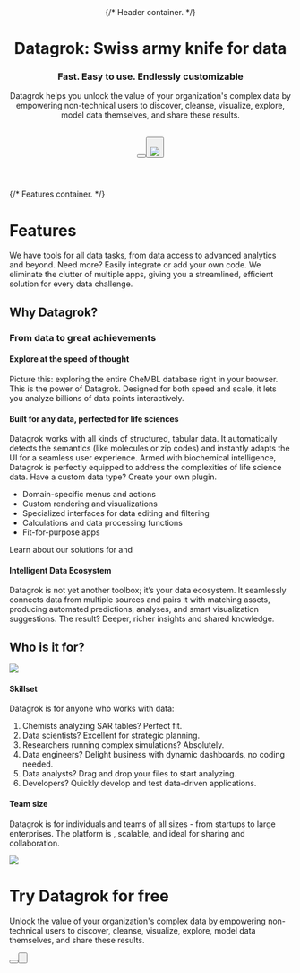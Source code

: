 <!-- markdownlint-disable first-line-h1 -->


<Header>
{/* Header container. */}

# Datagrok: Swiss army knife for data

### Fast. Easy to use. Endlessly customizable

Datagrok helps you unlock the value of your organization's complex data by empowering non-technical users to discover, cleanse, visualize, explore, model data themselves, and share these results.

<br/>  
<Button label="Get a Demo" type="outline" size="large"/> 
<Button label="Try Now" type="primary" size="large"/>
<br/>
<Image src="/docusaurus_img/new/hero.gif" frame/>
</Header>

<Features>
{/* Features container. */}

# Features
We have tools for all data tasks, from data access to advanced analytics and beyond. Need more? Easily integrate or add your own code. We eliminate the clutter of multiple apps, giving you a streamlined, efficient solution for every data challenge.

<TabGroup>
<Tab 
    name = "Access"
    title = "Access"
    description = "Get your data from anywhere - databases, web services, cloud storage, pipelines (or write your own script). If it's machine-readable, we can work with it!"
    slides = {[
        {
            text: "40+ connectors to databases and file shares (or create your own)",
            image: "/docusaurus_img/slides/access-db-connect.png"
        },
        {
            text: "1,000+ services exposed via OpenAPI",
            image: "/docusaurus_img/slides/access-open-api.png"
        },
        {
            text: "Browse relational database schemas",
            image: "/docusaurus_img/slides/access-schema-browser.gif"
        },
        {
            text: "Create, edit, and debug queries with visual tools",
            image: "/docusaurus_img/slides/no-image.png"
        },
        {
            text: "Save query results as dynamic dashboards, no coding needed.",
            image: "/docusaurus_img/slides/no-image.png"
        }
    ]}
    link = "https://datagrok.ai/help/#access"
/>
<Tab 
    name = "Govern"
    title = "Govern"
    description = "Use catalogs, data lineage tools, audit, and usage analysis to take control. Your data is FAIR and secure."
    slides = {[
        {
            text: "Control who, what, where, and how: roles, groups, privileges, flexible authentication, secrets managers",
            image: "/docusaurus_img/slides/no-image.png"
        },
        {
            text: "Centralized, metadata-annotated catalog of entities. Manage everything: data, connections, projects, users, and more",
            image: "/docusaurus_img/slides/govern-catalogue.gif"
        },
        {
            text: "Secure by design",
            image: "/docusaurus_img/slides/govern-secure-by-design.png"
        },
        {
            text: "Built-in data provenance, data lineage, impact analysis, usage analysis, and audit tools.",
            image: "/docusaurus_img/slides/no-image.png"
        }
    ]}
    link = "https://datagrok.ai/help/#govern"
/>
<Tab 
    name = "Transform"
    title = "Transform"
    description = "Prep your data with clicks and drags. Choose from 500+ functions. Link, join, aggregate, address missing values, and more - visually or programmatically."
    slides = {[
        {
            text: "Aggregate, join, filter, and edit data",
            image: "/docusaurus_img/slides/aggregate.gif"
        },
        {
            text: "500+ available functions, or write your own in JavaScript, Python, R (or any other language that compiles to WASM)",
            image: "/docusaurus_img/slides/transform-functions.gif"
        },
        {
            text: "Record and apply macros, use in pipelines",
            image: "/docusaurus_img/slides/console-macros.gif"
        },
        {
            text: "See, edit, and apply query transformations.",
            image: "/docusaurus_img/slides/transform-edit.png"
        }
    ]}
    link = "https://datagrok.ai/help/#transform"
/>
<Tab 
    name = "Explore"
    title = "Explore"
    description = "Slice, dice, and visualize your data. Render millions of data points interactively and find patterns. Build dynamic dashboards in seconds. Loaded with automated statistical hypothesis testing, data enrichment, and contextual suggestions."
    slides = {[
        {
            text: "50+ interactive viewers for synchronized, dynamic dashboards",
            image: "/docusaurus_img/slides/viewers-interaction-main.gif"
        },
        {
            text: "Integration with visualizations in R, Python, or Julia",
            image: "/docusaurus_img/slides/scripting-visualizations.png"
        },
        {
            text: "Built-in regression and formula lines, confidence intervals, correlations, and statistics",
            image: "/docusaurus_img/slides/explore-statistics.png"
        },
        {
            text: "Automatic detection of outliers, missing values, or incorrect data types.",
            image: "/docusaurus_img/slides/no-image.png"
        }
    ]}
    link = "https://datagrok.ai/help/#explore"
/>
<Tab 
    name = "Compute"
    title = "Compute"
    description = "Write in any language, annotate, publish, and apply scientific models, methods, and apps. Solve differential equations and run simulations for complex processes."
    slides = {[
        {
            text: "500+ functions, or write your own in R, Python, or JavaScript",
            image: "/docusaurus_img/slides/transform-functions.gif"
        },
        {
            text: "Metadata-annotated scripts with cross-language support",
            image: "/docusaurus_img/slides/auto-ui-queries.png"
        },
        {
            text: "Scalable and reproducible computations, model lifecycle management",
            image: "/docusaurus_img/slides/no-image.png"
        },
        {
            text: "Auto-generated UI.",
            image: "/docusaurus_img/slides/auto-ui-queries.png"
        }
    ]}
    link = "https://datagrok.ai/help/datagrok/#compute"
/>
<Tab 
    name = "Learn"
    title = "Learn"
    description = "No-code modeling. State-of-the-art cheminformatics engines and ML toolkit included."
    slides = {[
        {
            text: "Train, assess, apply, and share models (or integrate your own)",
            image: "/docusaurus_img/slides/predictive-modeling.gif"
        },
        {
            text: "Native support for R, Python, Julia, Matlab, and Octave",
            image: "/docusaurus_img/slides/no-image.png"
        },
        {
            text: "Open any dataset with a Jupyter notebook",
            image: "/docusaurus_img/slides/jupyter-notebooks.gif"
        },
        {
            text: "ML toolkit: statistical hypothesis testing, multivariate analysis, dimensionality reduction, clustering, variance analysis.",
            image: "/docusaurus_img/slides/no-image.png"
        }
    ]}
    link = "https://datagrok.ai/help/datagrok/#learn"
/>
<Tab 
    name = "Collaborate"
    title = "Collaborate"
    description = "Share anything with anyone. Collaborate on decision-making. Open source plugins are free to use under the MIT license."
    slides = {[
        {
            text: "Share within Datagrok, as a URL link, or integrate: REST API, JS API, or embed as an iframe",
            image: "/docusaurus_img/slides/share-sharing.gif"
        },
        {
            text: "50+ open source plugins, including specialized ones for cheminformatics, bioinformatics, NLP, and others",
            image: "/docusaurus_img/slides/plugins-list.gif"
        },
        {
            text: "Data annotations, team discussions",
            image: "/docusaurus_img/slides/share-forum.png"
        },
        {
            text: "Community forum for ideas, support, and feedback.",
            image: "/docusaurus_img/slides/forum.png"
        }
    ]}
    link = "https://datagrok.ai/help/datagrok/#collaborate"
/>
<Tab 
    name = "Extend"
    title = "Extend"
    description = "Customize anything, from context actions to UI elements. Fast development and deployment time with seamless integration."
    slides = {[
        {
            text: "JavaScript API for extending Datagrok",
            image: "/docusaurus_img/slides/no-image.png"
        },
        {
            text: "App marketplace: use or customize ours, build your own, or integrate with third party apps",
            image: "/docusaurus_img/slides/no-image.png"
        },
        {
            text: "Developer tools, UI toolkit",
            image: "/docusaurus_img/slides/no-image.png"
        },
        {
            text: "Comprehensive help: wiki, exercises, community forum.",
            image: "/docusaurus_img/slides/no-image.png"
        }
    ]}
    link = "https://datagrok.ai/help/datagrok/#extend"
/>
</TabGroup>
</Features>

<Section color="var(--ifm-color-gray-100)">

# Why Datagrok?
### From data to great achievements

<Row>
<Slider
    name = "slide-1"
    slides = {[
        { image: "/docusaurus_img/slides/no-image.png" },
    ]}
    link = {{
        label: "Learn what makes it so fast",
        href: "https://datagrok.ai/help/datagrok/#learn"
    }}
>

#### Explore at the speed of thought
Picture this: exploring the entire CheMBL database right in your browser. This is the power of Datagrok. Designed for both speed and scale, it lets you analyze billions of data points interactively.
</Slider>
</Row>

<Row>
<Slider
    name = "slide-2"
    slides = {[
        { image: "/docusaurus_img/slides/no-image.png" },
    ]}
>

#### Built for any data, perfected for life sciences
Datagrok works with all kinds of structured, tabular data. It automatically detects the semantics  (like molecules or zip codes) and instantly adapts the UI for a seamless user experience. Armed with biochemical intelligence, Datagrok is perfectly equipped to address the complexities of life science data. Have a custom data type? Create your own plugin.

- Domain-specific menus and actions
- Custom rendering and visualizations
- Specialized interfaces for data editing and filtering
- Calculations and data processing functions
- Fit-for-purpose apps

Learn about our solutions for <Link href="https://datagrok.ai/cheminformatics" label="cheminformatics"/> and <Link href="https://datagrok.ai/macromolecules" label="bioinformatics"/>

</Slider>
</Row>

<Row>
<Slider
    name = "slide-3"
    slides = {[
        { image: "/docusaurus_img/slides/no-image.png" },
    ]}
    link = {{
        label: "Learn what makes it so flexible",
        href: "https://datagrok.ai/help/datagrok/#what-makes-it-so-flexible"
    }}
>

#### Intelligent Data Ecosystem
Datagrok is not yet another toolbox; it’s your data ecosystem. It seamlessly connects data from multiple sources and pairs it with matching assets, producing automated predictions, analyses, and smart visualization suggestions. The result? Deeper, richer insights and shared knowledge.

</Slider>
</Row>
</Section>

<Section>

# Who is it for?
<Row>
<Col col="col-lg-6">

<Image src="/docusaurus_img/slides/no-image.png"/>

</Col>
<Col col="col-lg-6">

#### Skillset
Datagrok is for anyone who works with data:
1. Chemists analyzing SAR tables? Perfect fit.
2. Data scientists? Excellent for strategic planning.
3. Researchers running complex simulations? Absolutely.
4. Data engineers? Delight business with dynamic dashboards, no coding needed.
5. Data analysts? Drag and drop your files to start analyzing.
6. Developers? Quickly develop and test data-driven applications.

</Col>
</Row>

<Row>
<Col col="col-lg-6">

#### Team size
Datagrok is for individuals and teams of all sizes - from startups to large enterprises. The platform is <Link href="https://datagrok.ai/enterprise" label="enterprise-ready"/>, scalable, and ideal for sharing and collaboration.

</Col>
<Col col="col-lg-6">

<Image src="/docusaurus_img/slides/no-image.png"/>

</Col>
</Row>
</Section>

<Cpa>

# Try Datagrok for free
Unlock the value of your organization's complex data by empowering non-technical users to discover, cleanse, visualize, explore, model data themselves, and share these results.

<Button label='Get a Demo' href="#" size="large"/><Button label='Try Now' href="#" type="primary" size="large"/>
</Cpa>

